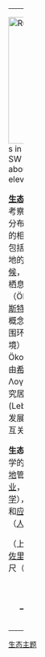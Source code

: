{| width="100%" cellpadding="5" cellspacing="10" style="background:#cdf; border-style:solid; border-width:1px; border-color:#000000;"
| width="55%" valign="top" style="padding: 0; margin:0;" |
[[Image:Ruwenpflanzen.jpg|250px]]s in the [[Ruwenzori_Mountains|Ruwenzori Mountains]], SW [[Uganda|Uganda]], Bujuku Valley, at about 12,139 feet (3,700 metre) elevation)]]
[[Image:Earth_flag_PD.jpg|right]]

<div style="float:right;margin-left:1em">
<small>[[Portal:生态/简介|edit]]</small>
</div>

'''[[生态|生态]]'''('''{{lang-en|Ecology}}''')，或'''生态科学'''，是科学考察的生物体的分布和数量的分布和数量都受到生物和环境之间的相互作用。一个生物体的环境，包括物理性能，它可以被描述为当地的非生物因素，如太阳辐射，[[气候|气候]]，[[地质|地质]]，以及其他生物共享及其栖息地生的总和。生态学（Ökologie），是[[德国|德国]][[生物学家|生物学家]][[恩斯特·海克尔|恩斯特·海克尔]]于1866年定义的一个概念：生态学是研究生物体与其周围环境（包括非生物环境和生物环境）相互关系的科学。德语Ökologie（最初：Oecologie）是由[[希腊|希腊]]语词汇Οικοθ（家）和Λογοθ（学科）组成的，意思是“研究居住在同一自然环境中的动物(Lebewesen)的学科”，目前已经发展为“研究生物与其环境之间的相互关系的科学”。

'''生态'''也是''人类''的科学。有许多生态学的实际应用中的[[保护生物学|保护生物学]]，[[湿地|湿地]]管理，[[自然资源|自然资源]]管理（[[农业|农业]]，[[林业|林业]]，[[渔业|渔业]]），城市规划（[[都市生态学|都市生态学]]），[[社区|社区]]卫生，[[经济学|经济学]]，[[基础科学|基础科学]]和[[应用科学|应用科学]]和人类的社会性的互动（[[人类生态学|人类生态学]]）。

（上图左起：在[[乌干达|乌干达]]西南的[[鲁文佐里山脉|鲁文佐里山脉]]，Bujuku谷，在12139英尺（3700米）海拔的独特[[植物|植物]]）

<center>[{{fullurl:Portal:生态|action=purge}} 刷新以下内容]</center>

<div style="float:right">
'''[[生态|更多阅读...]]'''
</div>
<noinclude>
<center>'''—[[Portal:生态|返回生态主题]]—'''</center>
</noinclude>
|}
<noinclude>[[Category:生态主题|生态主题]]</noinclude>
